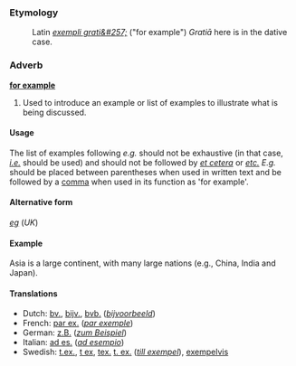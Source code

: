 ===Etymology===
:Latin ''[[exempli grati&#257;]]'' ("for example")  ''Grati&#257;'' here is in the dative case.

===Adverb===
'''[[for example]]'''
#Used to introduce an example or list of examples to illustrate what is being discussed.

====Usage====
The list of examples following ''e.g.'' should not be exhaustive (in that case, ''[[i.e.]]'' should be used) and should not be followed by ''[[et cetera]]'' or ''[[et cetera|etc.]]''  ''E.g.'' should be placed between parentheses when used in written text and be followed by a [[comma]] when used in its function as 'for example'. 

====Alternative form====
''[[eg]]'' (''UK'')

====Example====
Asia is a large continent, with many large nations (e.g., China, India and Japan).

====Translations====
*Dutch: [[bv.]], [[bijv.]], [[bvb.]] (''[[bijvoorbeeld]]'')
*French: [[par ex.]] (''[[par exemple]]'')
*German: [[z.B.]] (''[[zum Beispiel]]'')
*Italian: [[ad es.]] (''[[ad esempio]]'')
*Swedish: [[t.ex.]], [[t ex]], [[tex.]] [[t. ex.]] (''[[till exempel]]''), [[exempelvis]]